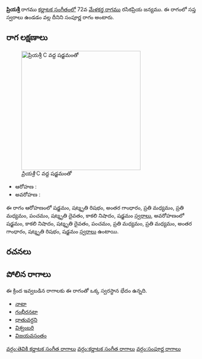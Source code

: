 {{Infobox ragam
	| name          	= ప్రియశ్రీ
	| synonym	    	= 
	| mela          	= 
	| chakra        	= 
	| janaka        	= 
	| type          	= సంపూర్ణ
	| arohanam      	= {{svaraC|S|R3|G3|M2|M2|P|D3|N3|S'}} 
	| avarohanam    	= {{svaraC|S'|N3|D3|P|M2|M2|G3|R3|S}}
	| jeeva         	=
	| chhaya        	=
	| nyasa         	=
	| vishesha      	= 
	| equivalent  		= 
}}
{{కర్ణాటక సంగీత రాగాలు}}
'''ప్రియశ్రీ''' రాగము [[కర్ణాటక సంగీతం]]లో 72వ [[మేళకర్త రాగము]] రసికప్రియ జన్యము.  ఈ రాగంలో సప్త స్వరాలు ఉండడం వల్ల దీనిని సంపూర్ణ రాగం అంటారు.


==రాగ లక్షణాలు==
[[Image:priyashri_kb2wiki.png|thumb|right|316px|''ప్రియశ్రీ'' C వద్ద షడ్జమంతో]]

* ఆరోహణ : {{svaraC|S|R3|G3|M2|M2|P|D3|N3|S'}} 
* అవరోహణ : {{svaraC|S'|N3|D3|P|M2|M2|G3|R3|S}}

ఈ రాగం ఆరోహణంలో షడ్జమం, షట్శృతి రిషభం, అంతర గాంధారం, ప్రతి మధ్యమం, ప్రతి మధ్యమం, పంచమం, షట్శృతి దైవతం, కాకలి  నిషాదం, షడ్జమం [[స్వరాలు]], అవరోహణంలో షడ్జమం, కాకలి  నిషాదం, షట్శృతి దైవతం, పంచమం, ప్రతి మధ్యమం, ప్రతి మధ్యమం, అంతర గాంధారం, షట్శృతి రిషభం, షడ్జమం [[స్వరాలు]] ఉంటాయి.

==రచనలు==



==పోలిన రాగాలు==
ఈ క్రింద ఇవ్వబడిన రాగాలకు ఈ రాగంతో ఒక్క స్వరస్థాన భేదం ఉన్నది.
* [[నాటా]]
* [[గంభీరనటా]]
* [[ధాతువర్ధని]]
* [[విశ్వంబరి]]
* [[విజయవసంతం]]



[[వర్గం:తెవికి కర్ణాటక సంగీత రాగాలు]]
[[వర్గం:కర్ణాటక సంగీత రాగాలు]]
[[వర్గం:సంపూర్ణ రాగాలు]]